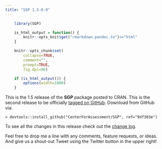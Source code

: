 ```yaml
---
title: "SGP 1.5-0.0"
---
```


```r
    library(SGP)

    is_html_output = function() {
        knitr::opts_knit$get("rmarkdown.pandoc.to")=="html"
    }

    knitr::opts_chunk$set(
        collapse=TRUE,
        comment="",
        prompt=TRUE,
        fig.dpi=96)

    if (is_html_output()) {
        options(width=1000)
    }
```


This is the 1.5 release of the **SGP** package posted to CRAN. This is the second release to be officially [tagged on GitHub](https://github.com/CenterForAssessment/SGP/releases/tag/9df303e). Download from GitHub via:

```
> devtools::install_github("CenterForAssessment/SGP", ref="9df303e")
```

To see all the changes in this release check out the [change log](https://sgp.io/news/index.html#sgp-1-5-0-0).


Feel free to drop me a line with any comments, feature requests, or ideas. And give us a shout-out Tweet using the Twitter button in the upper right!
